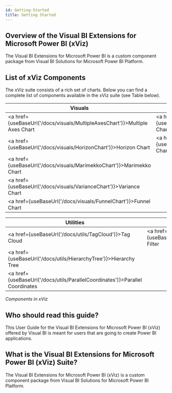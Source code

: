 ```yaml
---
id: Getting-Started
title: Getting Started
---
```


Overview of the Visual BI Extensions for Microsoft Power BI (xViz)
-----------------------------------------------------------------

The Visual BI Extensions for Microsoft Power BI is a custom component
package from Visual BI Solutions for Microsoft Power BI Platform.

List of xViz Components
----------------------

The xViz suite consists of a rich set of charts. Below you can find a
complete list of components available in the xViz suite (see Table
below).
 
| Visuals              | Special Visuals | Gauges         | 
|----------------------|-----------------|----------------| 
| <a href={useBaseUrl('/docs/visuals/MultipleAxesChart')}>Multiple Axes Chart</a>  | <a href={useBaseUrl('/docs/special/GanttChart')}>Gantt Chart</a>          | <a href={useBaseUrl('/docs/gauges/LinearGauge')}>Linear Gauge</a>   | 
| <a href={useBaseUrl('/docs/visuals/HorizonChart')}>Horizon Chart</a>        | <a href={useBaseUrl('/docs/special/BulletChart')}>Bullet Chart</a>           | <a href={useBaseUrl('/docs/gauges/AdvancedGauge')}>Advanced Gauge</a> | 
| <a href={useBaseUrl('/docs/visuals/MarimekkoChart')}>Marimekko Chart</a>      |                 |                | 
| <a href={useBaseUrl('/docs/visuals/VarianceChart')}>Variance Chart</a>       |                 |                | 
| <a href={useBaseUrl('/docs/visuals/FunnelChart')}>Funnel Chart</a>         |                 |                | 

| Utilities      | Filters             | Tables                   |
|----------------|---------------------|--------------------------|
| <a href={useBaseUrl('/docs/utils/TagCloud')}>Tag Cloud</a> | <a href={useBaseUrl('/docs/filters/HierarchicalFilter')}>Hierarchical Filter</a> | <a href={useBaseUrl('/docs/tables/HierarchyVarianceTable')}>Hierarchy Variance Table</a> |
| <a href={useBaseUrl('/docs/utils/HierarchyTree')}>Hierarchy Tree</a>        |                     |                          |
| <a href={useBaseUrl('/docs/utils/ParallelCoordinates')}>Parallel Coordinates</a> |                     |                          | 
*Components in xViz*



Who should read this guide?
---------------------------

This User Guide for the Visual BI Extensions for Microsoft Power BI
(xViz) offered by Visual BI is meant for users that are going to create
Power BI applications.

What is the Visual BI Extensions for Microsoft Power BI (xViz) Suite?
--------------------------------------------------------------------

The Visual BI Extensions for Microsoft Power BI (xViz) is a custom
component package from Visual BI Solutions for Microsoft Power BI
Platform.
